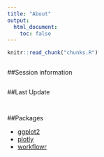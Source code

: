 ```yaml
---
title: "About"
output:
  html_document:
    toc: false
---
```

<!-- The file analysis/chunks.R contains chunks that define default settings
shared across the workflowr files. -->
```r
knitr::read_chunk("chunks.R")
```
<!-- Update knitr chunk options -->
```r
```

##Session information
<!-- Insert the session information into the document -->
```r
```

##Last Update
<!-- Insert the date the file was last updated -->
```r
```
<!-- Insert the code version (Git commit SHA1) if Git repository exists and R
 package git2r is installed -->
```r
```

##Packages

- [ggplot2][]  
- [plotly][]  
- [workflowr][]  


[ggplot2]: http://ggplot2.org/
[plotly]: https://plot.ly/r/
[workflowr]: https://github.com/jdblischak/workflowr
